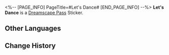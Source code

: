 <%-- [PAGE_INFO]
PageTitle=#Let's Dance#
[END_PAGE_INFO] --%>
{{Stub|Location information}}
{{Item Infobox
|id          = 223202
|image       = Dreamscape Pass Sticker Let's Dance.png
|type        = Dreamscape Pass Sticker
|type2       = Amusing Ourselves to Death Stickers
|invCategory = 
|rarity      = 4
|effect      = Digital stickers that can be used to decorate the pages of the Dreamtour Handbook. They come in many different styles.
|description = 
|source1     = [[Feel the festive atmosphere of the Golden Hour next to the dance floor]]
}}
{{Description|Who said only old folks can dance in the square?}}
'''Let's Dance''' is a [[Dreamscape Pass]] Sticker.

==Other Languages==
{{Other Languages
|en   = Let's Dance
|zhs  = 起舞吧
|zht  = 起舞吧
|ja   = 舞え！
|ko   = 춤추자
|es   = Bailemos
|fr   = C'est le moment de danser
|ru   = Потанцуем?
|th   = ออกมาเต้นกัน
|vi   = Nhảy Múa Nào
|de   = Tanz mit mir
|id   = Ayo Berdansa
|pt   = Vamos Dançar
}}

==Change History==
{{Change History|2.0}}